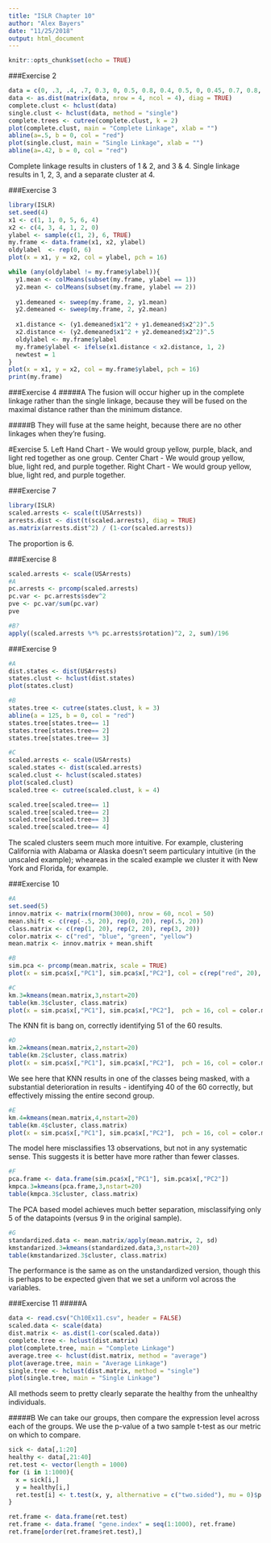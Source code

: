 ```yaml
---
title: "ISLR Chapter 10"
author: "Alex Bayers"
date: "11/25/2018"
output: html_document
---
```


```r
knitr::opts_chunk$set(echo = TRUE)
```

###Exercise 2
```r
data = c(0, .3, .4, .7, 0.3, 0, 0.5, 0.8, 0.4, 0.5, 0, 0.45, 0.7, 0.8, 0.45, 0)
data <- as.dist(matrix(data, nrow = 4, ncol = 4), diag = TRUE)
complete.clust <- hclust(data)
single.clust <- hclust(data, method = "single")
complete.trees <- cutree(complete.clust, k = 2)
plot(complete.clust, main = "Complete Linkage", xlab = "")
abline(a=.5, b = 0, col = "red")
plot(single.clust, main = "Single Linkage", xlab = "")
abline(a=.42, b = 0, col = "red")
```
Complete linkage results in clusters of 1 & 2, and 3 & 4.  Single linkage results in 1, 2, 3, and a separate cluster at 4.

###Exercise 3
```r
library(ISLR)
set.seed(4)
x1 <- c(1, 1, 0, 5, 6, 4)
x2 <- c(4, 3, 4, 1, 2, 0)
ylabel <- sample(c(1, 2), 6, TRUE)
my.frame <- data.frame(x1, x2, ylabel)
oldylabel  <- rep(0, 6)
plot(x = x1, y = x2, col = ylabel, pch = 16)

while (any(oldylabel != my.frame$ylabel)){
  y1.mean <- colMeans(subset(my.frame, ylabel == 1))
  y2.mean <- colMeans(subset(my.frame, ylabel == 2))
  
  y1.demeaned <- sweep(my.frame, 2, y1.mean)
  y2.demeaned <- sweep(my.frame, 2, y2.mean)
  
  x1.distance <- (y1.demeaned$x1^2 + y1.demeaned$x2^2)^.5
  x2.distance <- (y2.demeaned$x1^2 + y2.demeaned$x2^2)^.5
  oldylabel <- my.frame$ylabel
  my.frame$ylabel <- ifelse(x1.distance < x2.distance, 1, 2)
  newtest = 1
}
plot(x = x1, y = x2, col = my.frame$ylabel, pch = 16)
print(my.frame)
```

###Exercise 4
#####A
The fusion will occur higher up in the complete linkage rather than the single linkage, because they will be fused on the maximal distance rather than the minimum distance.

#####B
They will fuse at the same height, because there are no other linkages when they're fusing.

#Exercise 5.
Left Hand Chart - We would group yellow, purple, black, and light red together as one group.
Center Chart - We would group yellow, blue, light red, and purple together.
Right Chart - We would group yellow, blue, light red, and purple together.

###Exercise 7
```r
library(ISLR)
scaled.arrests <- scale(t(USArrests))
arrests.dist <- dist(t(scaled.arrests), diag = TRUE)
as.matrix(arrests.dist^2) / (1-cor(scaled.arrests))

```
The proportion is 6.

###Exercise 8
```r
scaled.arrests <- scale(USArrests)
#A
pc.arrests <- prcomp(scaled.arrests)
pc.var <- pc.arrests$sdev^2
pve <- pc.var/sum(pc.var)
pve

#B?
apply((scaled.arrests %*% pc.arrests$rotation)^2, 2, sum)/196
```

###Exercise 9
```r
#A
dist.states <- dist(USArrests)
states.clust <- hclust(dist.states)
plot(states.clust)

#B
states.tree <- cutree(states.clust, k = 3)
abline(a = 125, b = 0, col = "red")
states.tree[states.tree== 1]
states.tree[states.tree== 2]
states.tree[states.tree== 3]

#C
scaled.arrests <- scale(USArrests)
scaled.states <- dist(scaled.arrests)
scaled.clust <- hclust(scaled.states)
plot(scaled.clust)
scaled.tree <- cutree(scaled.clust, k = 4)

scaled.tree[scaled.tree== 1]
scaled.tree[scaled.tree== 2]
scaled.tree[scaled.tree== 3]
scaled.tree[scaled.tree== 4]

```
The scaled clusters seem much more intuitive.  For example, clustering California with Alabama or Alaska doesn't seem particulary intuitive (in the unscaled example); wheareas in the scaled example we cluster it with New York and Florida, for example. 

###Exercise 10
```r
#A
set.seed(5)
innov.matrix <- matrix(rnorm(3000), nrow = 60, ncol = 50)
mean.shift <- c(rep(-.5, 20), rep(0, 20), rep(.5, 20))
class.matrix <- c(rep(1, 20), rep(2, 20), rep(3, 20))
color.matrix <- c("red", "blue", "green", "yellow")
mean.matrix <- innov.matrix + mean.shift

#B
sim.pca <- prcomp(mean.matrix, scale = TRUE)
plot(x = sim.pca$x[,"PC1"], sim.pca$x[,"PC2"], col = c(rep("red", 20), rep("blue", 20), rep("green", 20)), pch = 16)

#C
km.3=kmeans(mean.matrix,3,nstart=20)
table(km.3$cluster, class.matrix)
plot(x = sim.pca$x[,"PC1"], sim.pca$x[,"PC2"],  pch = 16, col = color.matrix[km.3$cluster])
```
The KNN fit is bang on, correctly identifying 51 of the 60 results.


```r
#D
km.2=kmeans(mean.matrix,2,nstart=20)
table(km.2$cluster, class.matrix)
plot(x = sim.pca$x[,"PC1"], sim.pca$x[,"PC2"],  pch = 16, col = color.matrix[km.2$cluster])
```
We see here that KNN results in one of the classes being masked, with a substantial deterioration in results - identifying 40 of the 60 correctly, but effectively missing the entire second group.

```r
#E
km.4=kmeans(mean.matrix,4,nstart=20)
table(km.4$cluster, class.matrix)
plot(x = sim.pca$x[,"PC1"], sim.pca$x[,"PC2"],  pch = 16, col = color.matrix[km.4$cluster])
```
The model here misclassifies 13 observations, but not in any systematic sense.  This suggests it is better have more rather than fewer classes.

```r
#F
pca.frame <- data.frame(sim.pca$x[,"PC1"], sim.pca$x[,"PC2"])
kmpca.3=kmeans(pca.frame,3,nstart=20)
table(kmpca.3$cluster, class.matrix)
```
The PCA based model achieves much better separation, misclassifying only 5 of the datapoints (versus 9 in the original sample).

```r
#G
standardized.data <- mean.matrix/apply(mean.matrix, 2, sd)
kmstandarized.3=kmeans(standardized.data,3,nstart=20)
table(kmstandarized.3$cluster, class.matrix)
```
The performance is the same as on the unstandardized version, though this is perhaps to be expected given that we set a uniform vol across the variables.

###Exercise 11
#####A
```r
data <- read.csv("Ch10Ex11.csv", header = FALSE)
scaled.data <- scale(data)
dist.matrix <- as.dist(1-cor(scaled.data))
complete.tree <- hclust(dist.matrix)
plot(complete.tree, main = "Complete Linkage")
average.tree <- hclust(dist.matrix, method = "average")
plot(average.tree, main = "Average Linkage")
single.tree <- hclust(dist.matrix, method = "single")
plot(single.tree, main = "Single Linkage")
```
All methods seem to pretty clearly separate the healthy from the unhealthy individuals.

#####B
We can take our groups, then compare the expression level across each of the groups.  We use the p-value of a two sample t-test as our metric on which to compare.
```r
sick <- data[,1:20]
healthy <- data[,21:40]
ret.test <- vector(length = 1000)
for (i in 1:1000){
  x = sick[i,]
  y = healthy[i,]
  ret.test[i] <- t.test(x, y, althernative = c("two.sided"), mu = 0)$p.value
}

ret.frame <- data.frame(ret.test)
ret.frame <- data.frame( "gene.index" = seq(1:1000), ret.frame)
ret.frame[order(ret.frame$ret.test),]
```